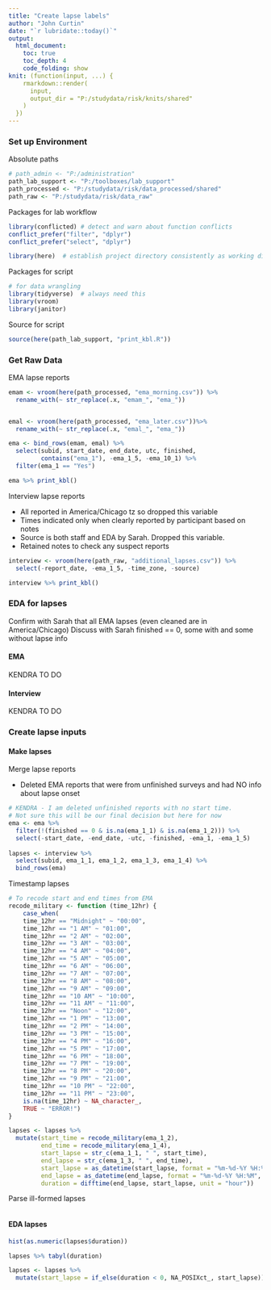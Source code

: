 ```yaml
---
title: "Create lapse labels"
author: "John Curtin"
date: "`r lubridate::today()`"
output: 
  html_document:
    toc: true 
    toc_depth: 4
    code_folding: show
knit: (function(input, ...) {
    rmarkdown::render(
      input,
      output_dir = "P:/studydata/risk/knits/shared"
    )
  })
---
```


### Set up Environment

Absolute paths
```r

# path_admin <- "P:/administration"
path_lab_support <- "P:/toolboxes/lab_support"
path_processed <- "P:/studydata/risk/data_processed/shared"
path_raw <- "P:/studydata/risk/data_raw"
```

Packages for lab workflow 
```r

library(conflicted) # detect and warn about function conflicts
conflict_prefer("filter", "dplyr")
conflict_prefer("select", "dplyr")

library(here)  # establish project directory consistently as working directory
```

Packages for script
```r

# for data wrangling
library(tidyverse)  # always need this
library(vroom)
library(janitor)
```

Source for script
```r
source(here(path_lab_support, "print_kbl.R"))
```


### Get Raw Data


EMA lapse reports
```r
emam <- vroom(here(path_processed, "ema_morning.csv")) %>% 
  rename_with(~ str_replace(.x, "emam_", "ema_"))


emal <- vroom(here(path_processed, "ema_later.csv"))%>% 
  rename_with(~ str_replace(.x, "emal_", "ema_"))

ema <- bind_rows(emam, emal) %>% 
  select(subid, start_date, end_date, utc, finished,
         contains("ema_1"), -ema_1_5, -ema_10_1) %>% 
  filter(ema_1 == "Yes")

ema %>% print_kbl()
```

Interview lapse reports

* All reported in America/Chicago tz so dropped this variable
* Times indicated only when clearly reported by participant based on notes
* Source is both staff and EDA by Sarah.  Dropped this variable.
* Retained notes to check any suspect reports
```r
interview <- vroom(here(path_raw, "additional_lapses.csv")) %>% 
  select(-report_date, -ema_1_5, -time_zone, -source)

interview %>% print_kbl()
```

### EDA for lapses

Confirm with Sarah that all EMA lapses (even cleaned are in America/Chicago)
Discuss with Sarah finished == 0, some with and some without lapse info

#### EMA

KENDRA TO DO


#### Interview

KENDRA TO DO

### Create lapse inputs

#### Make lapses
Merge lapse reports

* Deleted EMA reports that were from unfinished surveys and had NO info about lapse onset
```r
# KENDRA - I am deleted unfinished reports with no start time.
# Not sure this will be our final decision but here for now
ema <- ema %>% 
  filter(!(finished == 0 & is.na(ema_1_1) & is.na(ema_1_2))) %>% 
  select(-start_date, -end_date, -utc, -finished, -ema_1, -ema_1_5)
         
lapses <- interview %>% 
  select(subid, ema_1_1, ema_1_2, ema_1_3, ema_1_4) %>% 
  bind_rows(ema)
```


Timestamp lapses
```r
# To recode start and end times from EMA
recode_military <- function (time_12hr) {
    case_when(
    time_12hr == "Midnight" ~ "00:00",
    time_12hr == "1 AM" ~ "01:00",
    time_12hr == "2 AM" ~ "02:00",
    time_12hr == "3 AM" ~ "03:00",
    time_12hr == "4 AM" ~ "04:00",
    time_12hr == "5 AM" ~ "05:00",
    time_12hr == "6 AM" ~ "06:00",
    time_12hr == "7 AM" ~ "07:00",
    time_12hr == "8 AM" ~ "08:00",
    time_12hr == "9 AM" ~ "09:00",
    time_12hr == "10 AM" ~ "10:00",
    time_12hr == "11 AM" ~ "11:00",
    time_12hr == "Noon" ~ "12:00",
    time_12hr == "1 PM" ~ "13:00",
    time_12hr == "2 PM" ~ "14:00",
    time_12hr == "3 PM" ~ "15:00",
    time_12hr == "4 PM" ~ "16:00",
    time_12hr == "5 PM" ~ "17:00",
    time_12hr == "6 PM" ~ "18:00",
    time_12hr == "7 PM" ~ "19:00",
    time_12hr == "8 PM" ~ "20:00",
    time_12hr == "9 PM" ~ "21:00",
    time_12hr == "10 PM" ~ "22:00",
    time_12hr == "11 PM" ~ "23:00",
    is.na(time_12hr) ~ NA_character_,
    TRUE ~ "ERROR!")
}

lapses <- lapses %>% 
  mutate(start_time = recode_military(ema_1_2),
         end_time = recode_military(ema_1_4),
         start_lapse = str_c(ema_1_1, " ", start_time),
         end_lapse = str_c(ema_1_3, " ", end_time),
         start_lapse = as_datetime(start_lapse, format = "%m-%d-%Y %H:%M", tz = "America/Chicago"),
         end_lapse = as_datetime(end_lapse, format = "%m-%d-%Y %H:%M", tz = "America/Chicago"),
         duration = difftime(end_lapse, start_lapse, unit = "hour"))
```

Parse ill-formed lapses
```r

```

#### EDA lapses

```r
hist(as.numeric(lapses$duration))

lapses %>% tabyl(duration)

lapses <- lapses %>% 
  mutate(start_lapse = if_else(duration < 0, NA_POSIXct_, start_lapse))
```

